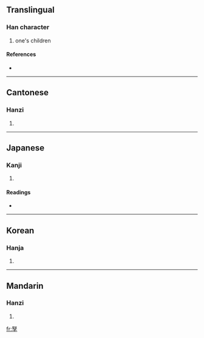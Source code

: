 ==Translingual==

===Han character===
{{Han char|rn=39|rad=子|as=05|sn=8|four=4740<sub>7</sub>|canj=女水弓木 (VEND)}}

# one's children

====References====
* {{Han ref|kx=0279.090|dkj=06967|dj=0548.010|hdz=21015.010|uh=5B65|ud=23397|bh=CC56|bd=52310}}

----

==Cantonese==

===Hanzi===
{{yue-hanzi|jyut=|y=nou4}}

# {{defn|Cantonese}}

----

==Japanese==

===Kanji===
{{ja-kanji|grade=|rs=子05}}

# {{defn|Japanese}}

====Readings====
* {{ja-readings|on=[[ど]] (do), [[ぬ]] (nu)|kun=[[つまこ]] (tsumako)}}

----

==Korean==

===Hanja===
{{ko-hanja|hangeul=노|rv=no|mr=no}}

# {{defn|Korean}}

----

==Mandarin==

===Hanzi===
{{cmn-hanzi|pin=[[nú]] ([[nu2]])|wg=nu<sup>2</sup>}}

# {{defn|Mandarin}}

[[fr:孥]]